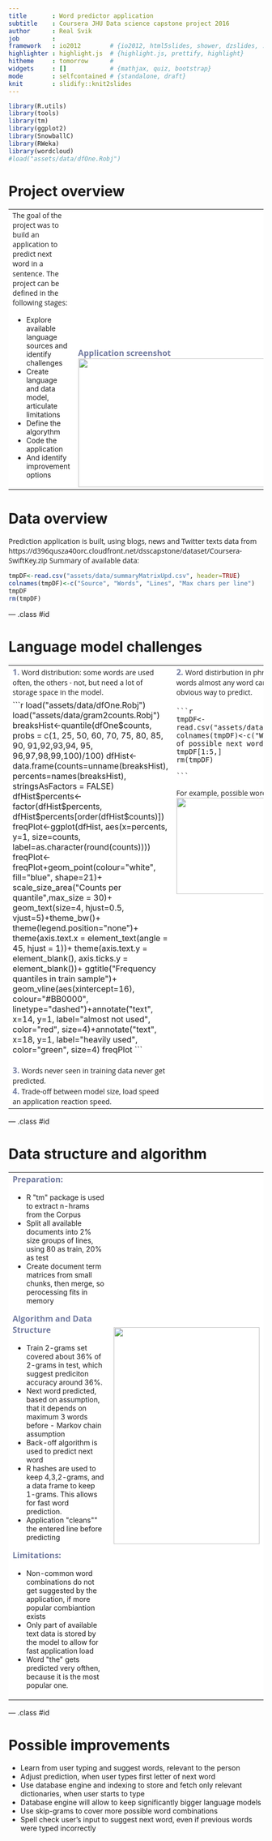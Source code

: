 ```yaml
---
title       : Word predictor application
subtitle    : Coursera JHU Data science capstone project 2016
author      : Real Svik
job         : 
framework   : io2012        # {io2012, html5slides, shower, dzslides, ...}
highlighter : highlight.js  # {highlight.js, prettify, highlight}
hitheme     : tomorrow      # 
widgets     : []            # {mathjax, quiz, bootstrap}
mode        : selfcontained # {standalone, draft}
knit        : slidify::knit2slides
--- 
```


```r
library(R.utils)
library(tools)
library(tm)
library(ggplot2)
library(SnowballC)
library(RWeka)
library(wordcloud)
#load("assets/data/dfOne.Robj")

```

<style>
ul li {
    font-size: 14px;
    font-weight: normal;
}
span.descr {
    font-size: 14px;
    font-weight: normal;
    font-family: 'Open Sans', Arial, sans-serif;
}
span.headerSm {
    font-size: 16px;
    font-weight: bold;
    font-family: 'Open Sans', Arial, sans-serif;
    color: #808080;
}
span.headerSB {
    font-size: 16px;
    font-weight: bold;
    font-family: 'Open Sans', Arial, sans-serif;
    color: #737CA1;
}
</style>
# Project overview

<table border=0, width=100%, bgcolor="white">
<tr>
  <td align="left", bgcolor="white", valign="middle">
    <span class="descr">The goal of the project was to build an application to predict next word in a sentence.</span>
    <span class="descr">The project can be defined in the following stages:</span>
    <ul>
      <li> Explore available language sources and identify challenges</li>
      <li> Create language and data model, articulate limitations</li>
      <li> Define the algorythm</li>
      <li> Code the application</li>
      <li>And identify improvement options</li>
    </ul></td>
  <td align="left", bgcolor="white", valign="bottom">
    <span class="headerSB">Application screenshot</span>
        <img src="assets/img/appScreenSmall.png" width=500, height=254, border=0></td>
</tr>
</table>

# Data overview

<span class="descr">Prediction application is built, using blogs, news and Twitter texts data from
https://d396qusza40orc.cloudfront.net/dsscapstone/dataset/Coursera-SwiftKey.zip</span>
<span class="descr">Summary of available data:</span>
```r
tmpDF<-read.csv("assets/data/summaryMatrixUpd.csv", header=TRUE)
colnames(tmpDF)<-c("Source", "Words", "Lines", "Max chars per line")
tmpDF
rm(tmpDF)
```

--- .class #id 

# Language model challenges
<table border=0, width=100%, bgcolor="white", padding=0>
<tr>
<td bgcolor="white", width="60%">
<span class="descr"><span class="headerSB">1. </span>Word distribution: some words are used often, the others - not, but need a lot of storage space in the model.</span></td>
<td bgcolor="white"><span class="descr"><span class="headerSB">2. </span>Word distirbution in phrases: after some words almost any word can occur, no obvious way to predict.</span></td>
</tr>
<tr>
    <td bgcolor="white">
```r
load("assets/data/dfOne.Robj")
load("assets/data/gram2counts.Robj")
breaksHist<-quantile(dfOne$counts, probs = c(1, 25, 50, 60, 70, 75, 80, 85, 90, 91,92,93,94, 95, 96,97,98,99,100)/100)
dfHist<-data.frame(counts=unname(breaksHist), percents=names(breaksHist), stringsAsFactors = FALSE)
dfHist$percents<-factor(dfHist$percents, dfHist$percents[order(dfHist$counts)])
freqPlot<-ggplot(dfHist, aes(x=percents, y=1, size=counts, label=as.character(round(counts))))
freqPlot<-freqPlot+geom_point(colour="white", fill="blue", shape=21)+
     scale_size_area("Counts per quantile",max_size = 30)+
     geom_text(size=4, hjust=0.5, vjust=5)+theme_bw()+
     theme(legend.position="none")+
     theme(axis.text.x = element_text(angle = 45, hjust = 1))+
     theme(axis.text.y = element_blank(), axis.ticks.y = element_blank())+ 
     ggtitle("Frequency quantiles in train sample")+
     geom_vline(aes(xintercept=16), colour="#BB0000", linetype="dashed")+annotate("text", x=14, y=1, label="almost not used", color="red", size=4)+annotate("text", x=18, y=1, label="heavily used", color="green", size=4)

freqPlot  

```
<br>
<br>
<span class="headerSB">3. </span><span class="descr">Words never seen in training data never get predicted.</span>
<br>
<span class="headerSB">4. </span><span class="descr">Trade-off between model size, load speed an application reaction speed.</span>
</td>
<td bgcolor="white", style="vertical-align:top; margin-top:0; padding-top:0;">
<pre style="font-size:16px; font-family: 'Open Sans', Arial, sans-serif; margin-top:0; padding-top:0;"><code style="margin-top:0; padding-top:0;">
```r
tmpDF<-read.csv("assets/data/df2gram.csv")
colnames(tmpDF)<-c("Word", "Number of possible next words")
tmpDF[1:5,]
rm(tmpDF)

```
</code></pre>
<span class="descr">For example, possible words after "the":</span>
<img src="assets/img/theCloud.gif" width=194, height=190, border=0>
</td>
</tr></table>

--- .class #id 


# Data structure and algorithm

<table border=0, width=100%, bgcolor="white", padding=0>
<tr>
<td bgcolor="white", width="60%">

<span class="headerSB">Preparation:</span>
<ul>
  <li> R "tm" package is used to extract n-hrams from the Corpus
  <li> Split all available documents into 2% size groups of lines, using 80 as train, 20% as test</li>
  <li> Create document term matrices from small chunks, then merge, so perocessing fits in memory</li>
</ul>

<span class="headerSB">Algorithm and Data Structure</span>
<ul>
  <li>Train 2-grams set covered about 36% of 2-grams in test, which suggest prediciton accuracy around 36%.</li>
  <li>Next word predicted, based on assumption, that it depends on maximum 3 words before - Markov chain assumption</li>
   <li>Back-off algorithm is used to predict next word</li>

  <li>R hashes are used to keep 4,3,2-grams, and a data frame to keep 1-grams. This allows for fast word prediction.</li>

  <li> Application "cleans"" the entered line before predicting</li>
</ul>
<span class="headerSB">Limitations:</span>
<ul>
<li>Non-common word combinations do not get suggested by the application, if more popular combiantion exists</li>

<li>Only part of available text data is stored by the model to allow for fast application load</li>

<li>Word "the" gets predicted very ofthen, because it is the most popular one.</li>
</ul>
</td>
<td bgcolor="white", width="40%">
<img src="assets/img/blockS.png" width=288, height=428, border=0, float="right">
</td>
</tr>
</table>




--- .class #id 

# Possible improvements

<ul>
  <li> Learn from user typing and suggest words, relevant to the person</li>
  <li> Adjust prediction, when user types first letter of next word</li>
  <li> Use database engine and indexing to store and fetch only relevant dictionaries, when user starts to type</li>
  <li>Database engine will allow to keep significantly bigger language models</li>
  <li>Use skip-grams to cover more possible word combinations</li>
  <li>Spell check user's input to suggest next word, even if previous words were typed incorrectly</li>
</ul>








